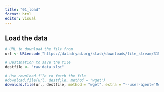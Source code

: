 ```yaml
---
title: "01_load"
format: html
editor: visual
---
```


## Load the data

```r
# URL to download the file from
url <- URLencode("https://datadryad.org/stash/downloads/file_stream/3153128")

# Destination to save the file
destfile <- "raw_data.xlsx"

# Use download.file to fetch the file
#download.file(url, destfile, method = "wget")
download.file(url, destfile, method = "wget", extra = "--user-agent='Mozilla/5.0 (Windows NT 10.0; Win64; x64) AppleWebKit/537.36 (KHTML, like Gecko) Chrome/91.0.4472.124 Safari/537.36'")
```
